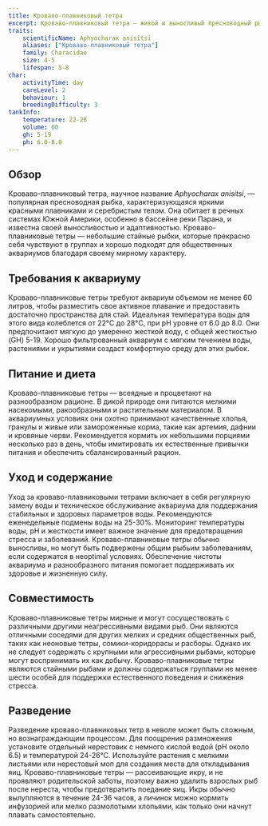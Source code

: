```yaml
---
title: Кроваво-плавниковый тетра
excerpt: Кроваво-плавниковый тетра — живой и выносливый пресноводный рыбка, известная своими ярко-красными плавниками и мирным характером, что делает ее популярным выбором для общественных аквариумов.
traits:
    scientificName: Aphyocharax anisitsi
    aliases: ["Кроваво-плавниковый тетра"]
    family: Characidae
    size: 4-5
    lifespan: 5-8
char:
    activityTime: day
    careLevel: 2
    behaviour: 1
    breedingDifficulty: 3
tankInfo:
    temperature: 22-28
    volume: 60
    gh: 5-19
    ph: 6.0-8.0
---
```


## Обзор
Кроваво-плавниковый тетра, научное название *Aphyocharax anisitsi*, — популярная пресноводная рыбка, характеризующаяся яркими красными плавниками и серебристым телом. Она обитает в речных системах Южной Америки, особенно в бассейне реки Парана, и известна своей выносливостью и адаптивностью. Кроваво-плавниковые тетры — небольшие стайные рыбки, которые прекрасно себя чувствуют в группах и хорошо подходят для общественных аквариумов благодаря своему мирному характеру.

## Требования к аквариуму
Кроваво-плавниковые тетры требуют аквариум объемом не менее 60 литров, чтобы разместить свое активное плавание и предоставить достаточно пространства для стай. Идеальная температура воды для этого вида колеблется от 22°C до 28°C, при pH уровне от 6.0 до 8.0. Они предпочитают мягкую до умеренно жесткой воду, с общей жесткостью (GH) 5-19. Хорошо фильтрованный аквариум с мягким течением воды, растениями и укрытиями создаст комфортную среду для этих рыбок.

## Питание и диета
Кроваво-плавниковые тетры — всеядные и процветают на разнообразном рационе. В дикой природе они питаются мелкими насекомыми, ракообразными и растительным материалом. В аквариумных условиях они охотно принимают качественные хлопья, гранулы и живые или замороженные корма, такие как артемия, дафнии и кровяные черви. Рекомендуется кормить их небольшими порциями несколько раз в день, чтобы имитировать их естественные привычки питания и обеспечить сбалансированный рацион.

## Уход и содержание
Уход за кроваво-плавниковыми тетрами включает в себя регулярную замену воды и техническое обслуживание аквариума для поддержания стабильных и здоровых параметров воды. Рекомендуются еженедельные подмены воды на 25-30%. Мониторинг температуры воды, pH и жесткости имеет важное значение для предотвращения стресса и заболеваний. Кроваво-плавниковые тетры обычно выносливы, но могут быть подвержены общим рыбьим заболеваниям, если содержатся в неoptimal условиях. Обеспечение чистоты аквариума и разнообразного питания помогает поддерживать их здоровье и жизненную силу.

## Совместимость
Кроваво-плавниковые тетры мирные и могут сосуществовать с различными другими неагрессивными видами рыб. Они являются отличными соседями для других мелких и средних общественных рыб, таких как неоновые тетры, сомики-коридорасы и расборы. Однако их не следует содержать с крупными или агрессивными рыбами, которые могут воспринимать их как добычу. Кроваво-плавниковые тетры являются стайными рыбами и должны содержаться группами не менее шести особей для поддержки естественного поведения и снижения стресса.

## Разведение
Разведение кроваво-плавниковых тетр в неволе может быть сложным, но вознаграждающим процессом. Для поощрения размножения установите отдельный нерестовик с немного кислой водой (pH около 6.5) и температурой 24-26°C. Используйте растения с мелкими листьями или нерестовый моп для создания места для откладывания яиц. Кроваво-плавниковые тетры — рассеивающие икру, и не проявляют родительской заботы, поэтому важно удалить взрослых рыб после нереста, чтобы предотвратить поедание яиц. Икры обычно вылупляются в течение 24-36 часов, а личинок можно кормить инфузорией или мелко размолотыми хлопьями, как только они начнут плавать самостоятельно.
